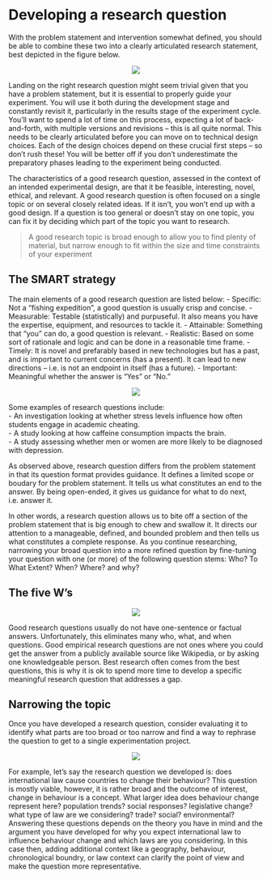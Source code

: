 # Developing a research question

With the problem statement and intervention somewhat defined, you should be able to combine these two into a clearly articulated research statement, best depicted in the figure below.

<center>
![](fig/research-question.png)
</center>

Landing on the right research question might seem trivial given that you have a problem statement, but it is essential to properly guide your experiment. You will use it both during the development stage and constantly revisit it, particularly in the results stage of the experiment cycle.
You’ll want to spend a lot of time on this process, expecting a lot of back-and-forth, with multiple versions and revisions – this is all quite normal. This needs to be clearly articulated before you can move on to technical design choices.
Each of the design choices depend on these crucial first steps – so don’t rush these! You will be better off if you don’t underestimate the preparatory phases leading to the experiment being conducted.

The characteristics of a good research question, assessed in the context of an intended experimental design, are that it be feasible, interesting, novel, ethical, and relevant. A good research question is often focused on a single topic or on several closely related ideas. If it isn't, you won't end up with a good design. If a question is too general or doesn't stay on one topic, you can fix it by deciding which part of the topic you want to research.

> A good research topic is broad enough to allow you to find plenty of material, but narrow enough to fit within the size and time constraints of your experiment

## The SMART strategy
The main elements of a good research question are listed below:
- Specific: Not a “fishing expedition”, a good question is usually crisp and concise.
- Measurable: Testable (statistically) and purpuseful. It also means you have the expertise, equipment, and resources to tackle it.
- Attainable: Something that “you” can do, a good question is relevant.
- Realistic: Based on some sort of rationale and logic and can be done in a reasonable time frame.
- Timely: It is novel and prefarably based in new technologies but has a past, and is important to current concerns (has a present). It can lead to new directions – i.e. is not an endpoint in itself (has a future).
- Important: Meaningful whether the answer is “Yes” or “No.”

<center>
![](fig/SMART.png)
</center>

Some examples of research questions include:   
- An investigation looking at whether stress levels influence how often students engage in academic cheating.   
- A study looking at how caffeine consumption impacts the brain.   
- A study assessing whether men or women are more likely to be diagnosed with depression.  

As observed above, research question differs from the problem statement in that its question format provides guidance. It defines a limited scope or boudary for the problem statement. It tells us what constitutes an end to the answer. By being open-ended, it gives us guidance for what to do next, i.e. answer it.

In other words, a research question allows us to bite off a section of the problem statement that is big enough to chew and swallow it. It directs our attention to a manageable, defined, and bounded problem and then tells us what constitutes a complete response. 
As you continue researching, narrowing your broad question into a more refined question by fine-tuning your question with one (or more) of the following question stems: Who? To What Extent? When? Where? and why?

## The five W's
<center>
![](fig/5ws.png)
</center>

Good research questions usually do not have one-sentence or factual answers. Unfortunately, this eliminates many who, what, and when questions. Good empirical research questions are not ones where you could get the answer from a publicly available source like Wikipedia, or by asking one knowledgeable person. Best research often comes from the best questions, this is why it is ok to spend more time to develop a specific meaningful research question that addresses a gap.


## Narrowing the topic
Once you have developed a research question, consider evaluating it to identify what parts are too broad or too narrow and find a way to rephrase the question to get to a single experimentation project.


<center>
![](fig/narrow-question.png)
</center>

For example, let's say the research question we developed is: does international law cause countries to change their behaviour? 
This question is mostly viable, however, it is rather broad and the outcome of interest, change in behaviour is a concept. What larger idea does behaviour change represent here? population trends? social responses? legislative change? what type of law are we considering? trade? social? environmental? Answering these questions depends on the theory you have in mind and the argument you have developed for why you expect international law to influence behaviour change and which laws are you considering. In this case then, adding additional context like a geography, behaviour, chronological boundry, or law context can clarify the point of view and make the question more representative.

